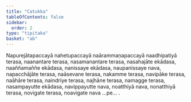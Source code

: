 ```yaml
---
title: "Catukka"
tableOfContents: false
sidebar:
  order: 2
type: "tipitaka"
basket: "ab"
---
```



<DynamicBreadcrumb />

<Paragraph number="1215">
Napurejātapaccayā nahetupaccayā naārammaṇapaccayā naadhipatiyā terasa, naanantare terasa, nasamanantare terasa, nasahajāte ekādasa, naaññamaññe ekādasa, nanissaye ekādasa, naupanissaye nava, napacchājāte terasa, naāsevane terasa, nakamme terasa, navipāke terasa, naāhāre terasa, naindriye terasa, najhāne terasa, namagge terasa, nasampayutte ekādasa, navippayutte nava, noatthiyā nava, nonatthiyā terasa, novigate terasa, noavigate nava …pe… .
</Paragraph>